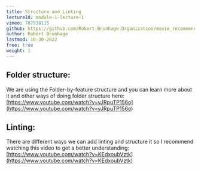 ```yaml
---
title: Structure and Linting
lectureId: module-1-lecture-1
vimeo: 787938115
github: https://github.com/Robert-Brunhage-Organization/movie_recommendation_app_course/commit/454914801e9b6758249a6e36e8a6bf8f52d93a16
author: Robert Brunhage
lastmod: 10-30-2022
free: true
weight: 1
---
```


## Folder structure:

We are using the Folder-by-feature structure and you can learn more about it and other ways of doing folder structure here: [https://www.youtube.com/watch?v=yJRpuTP156o](https://www.youtube.com/watch?v=yJRpuTP156o)

## Linting:

There are different ways we can add linting and structure it so I recommend watching this video to get a better understanding: [https://www.youtube.com/watch?v=KEdxoubVztk](https://www.youtube.com/watch?v=KEdxoubVztk)
